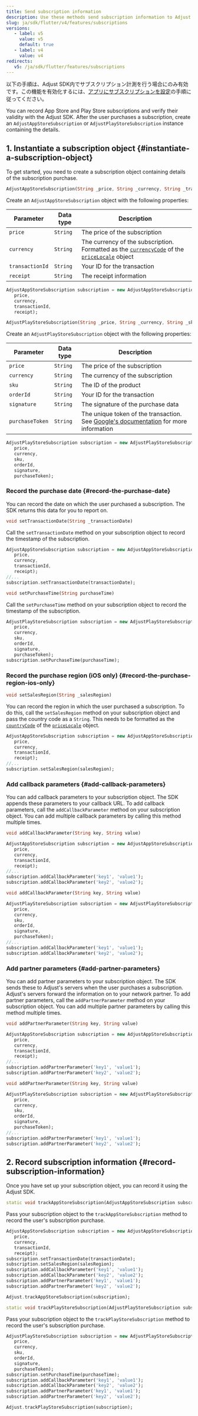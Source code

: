 ```yaml
---
title: Send subscription information
description: Use these methods send subscription information to Adjust.
slug: ja/sdk/flutter/v4/features/subscriptions
versions:
   - label: v5
     value: v5
     default: true
   - label: v4
     value: v4
redirects:
   v5: /ja/sdk/flutter/features/subscriptions
---
```


<Callout type="important">

以下の手順は、Adjust SDK内でサブスクリプション計測を行う場合にのみ有効です。この機能を有効化するには、[アプリにサブスクリプションを設定](https://help.adjust.com/ja/article/set-up-subscriptions-for-your-app)の手順に従ってください。

</Callout>

You can record App Store and Play Store subscriptions and verify their validity with the Adjust SDK. After the user purchases a subscription, create an `AdjustAppStoreSubscription` or `AdjustPlayStoreSubscription` instance containing the details.

## 1\. Instantiate a subscription object \{\#instantiate\-a\-subscription\-object\}

To get started, you need to create a subscription object containing details of the subscription purchase.

<Tabs>
<Tab title="App Store" sync="appstore" icon="PlatformIos"> <CodeBlock title="Method signature">

```dart
AdjustAppStoreSubscription(String _price, String _currency, String _transactionId, String _receipt)
```

</CodeBlock>

Create an `AdjustAppStoreSubscription` object with the following properties:

| Parameter       | Data type | Description                                                                                                                                                                                                                                                                                         |
| --------------- | --------- | --------------------------------------------------------------------------------------------------------------------------------------------------------------------------------------------------------------------------------------------------------------------------------------------------- |
| `price`         | `String`  | The price of the subscription                                                                                                                                                                                                                                                                       |
| `currency`      | `String`  | The currency of the subscription. Formatted as the [`currencyCode`](https://developer.apple.com/documentation/foundation/nslocale/1642836-currencycode?language=objc) of the [`priceLocale`](https://developer.apple.com/documentation/storekit/skproduct/1506145-pricelocale?language=objc) object |
| `transactionId` | `String`  | Your ID for the transaction                                                                                                                                                                                                                                                                         |
| `receipt`       | `String`  | The receipt information                                                                                                                                                                                                                                                                             |

```dart
AdjustAppStoreSubscription subscription = new AdjustAppStoreSubscription(
   price,
   currency,
   transactionId,
   receipt);
```

</Tab>
<Tab title="Play Store" sync="playstore" icon="PlatformGooglePlay"> <CodeBlock title="Method signature">

```dart
AdjustPlayStoreSubscription(String _price, String _currency, String _sku, String _orderId, String _signature, String _purchaseToken)
```

</CodeBlock>

Create an `AdjustPlayStoreSubscription` object with the following properties:

| Parameter       | Data type | Description                                                                                                                                                                                 |
| --------------- | --------- | ------------------------------------------------------------------------------------------------------------------------------------------------------------------------------------------- |
| `price`         | `String`  | The price of the subscription                                                                                                                                                               |
| `currency`      | `String`  | The currency of the subscription                                                                                                                                                            |
| `sku`           | `String`  | The ID of the product                                                                                                                                                                       |
| `orderId`       | `String`  | Your ID for the transaction                                                                                                                                                                 |
| `signature`     | `String`  | The signature of the purchase data                                                                                                                                                          |
| `purchaseToken` | `String`  | The unique token of the transaction. See [Google's documentation](<https://developer.android.com/reference/com/android/billingclient/api/Purchase#getPurchaseToken()>) for more information |

```dart
AdjustPlayStoreSubscription subscription = new AdjustPlayStoreSubscription(
   price,
   currency,
   sku,
   orderId,
   signature,
   purchaseToken);
```

</Tab>
</Tabs>

### Record the purchase date {#record-the-purchase-date}

You can record the date on which the user purchased a subscription. The SDK returns this data for you to report on.

<Tabs>
<Tab title="App Store" sync="appstore" icon="PlatformIos"> <CodeBlock title="Method signature">

```dart
void setTransactionDate(String _transactionDate)
```

</CodeBlock>

Call the `setTransactionDate` method on your subscription object to record the timestamp of the subscription.

```dart
AdjustAppStoreSubscription subscription = new AdjustAppStoreSubscription(
   price,
   currency,
   transactionId,
   receipt);
//...
subscription.setTransactionDate(transactionDate);
```

</Tab>
<Tab title="Play Store" sync="playstore" icon="PlatformGooglePlay"> <CodeBlock title="Method signature">

```dart
void setPurchaseTime(String purchaseTime)
```

</CodeBlock>

Call the `setPurchaseTime` method on your subscription object to record the timestamp of the subscription.

```dart
AdjustPlayStoreSubscription subscription = new AdjustPlayStoreSubscription(
   price,
   currency,
   sku,
   orderId,
   signature,
   purchaseToken);
subscription.setPurchaseTime(purchaseTime);
```

</Tab>
</Tabs>

### Record the purchase region \(iOS only\) {#record-the-purchase-region-ios-only}

<CodeBlock title="Method signature">

```dart
void setSalesRegion(String _salesRegion)
```

</CodeBlock>

You can record the region in which the user purchased a subscription. To do this, call the `setSalesRegion` method on your subscription object and pass the country code as a `String`. This needs to be formatted as the [`countryCode`](https://developer.apple.com/documentation/foundation/nslocale/1643060-countrycode?language=swift) of the [`priceLocale`](https://developer.apple.com/documentation/storekit/skproduct/1506145-pricelocale?language=swift) object.

```dart
AdjustAppStoreSubscription subscription = new AdjustAppStoreSubscription(
   price,
   currency,
   transactionId,
   receipt);
//...
subscription.setSalesRegion(salesRegion);
```

### Add callback parameters {#add-callback-parameters}

You can add callback parameters to your subscription object. The SDK appends these parameters to your callback URL. To add callback parameters, call the `addCallbackParameter` method on your subscription object. You can add multiple callback parameters by calling this method multiple times.

<Tabs>
<Tab title="App Store" sync="appstore" icon="PlatformIos"> <CodeBlock title="Method signature">

```dart
void addCallbackParameter(String key, String value)
```

</CodeBlock>

```dart
AdjustAppStoreSubscription subscription = new AdjustAppStoreSubscription(
   price,
   currency,
   transactionId,
   receipt);
//...
subscription.addCallbackParameter('key1', 'value1');
subscription.addCallbackParameter('key2', 'value2');
```

</Tab>
<Tab title="Play Store" sync="playstore" icon="PlatformGooglePlay"> <CodeBlock title="Method signature">

```dart
void addCallbackParameter(String key, String value)
```

</CodeBlock>

```dart
AdjustPlayStoreSubscription subscription = new AdjustPlayStoreSubscription(
   price,
   currency,
   sku,
   orderId,
   signature,
   purchaseToken);
//...
subscription.addCallbackParameter('key1', 'value1');
subscription.addCallbackParameter('key2', 'value2');
```

</Tab>
</Tabs>

### Add partner parameters {#add-partner-parameters}

You can add partner parameters to your subscription object. The SDK sends these to Adjust's servers when the user purchases a subscription. Adjust's servers forward the information on to your network partner. To add partner parameters, call the `addPartnerParameter` method on your subscription object. You can add multiple partner parameters by calling this method multiple times.

<Tabs>
<Tab title="App Store" sync="appstore" icon="PlatformIos"> <CodeBlock title="Method signature">

```dart
void addPartnerParameter(String key, String value)
```

</CodeBlock>

```dart
AdjustAppStoreSubscription subscription = new AdjustAppStoreSubscription(
   price,
   currency,
   transactionId,
   receipt);
//...
subscription.addPartnerParameter('key1', 'value1');
subscription.addPartnerParameter('key2', 'value2');
```

</Tab>
<Tab title="Play Store" sync="playstore" icon="PlatformGooglePlay"> <CodeBlock title="Method signature">

```dart
void addPartnerParameter(String key, String value)
```

</CodeBlock>

```dart
AdjustPlayStoreSubscription subscription = new AdjustPlayStoreSubscription(
   price,
   currency,
   sku,
   orderId,
   signature,
   purchaseToken);
//...
subscription.addPartnerParameter('key1', 'value1');
subscription.addPartnerParameter('key2', 'value2');
```

</Tab>
</Tabs>

## 2\. Record subscription information \{\#record\-subscription\-information\}

Once you have set up your subscription object, you can record it using the Adjust SDK.

<Tabs>
<Tab title="App Store" sync="appstore" icon="PlatformIos"> <CodeBlock title="Method signature">

```dart
static void trackAppStoreSubscription(AdjustAppStoreSubscription subscription)
```

</CodeBlock>

Pass your subscription object to the `trackAppStoreSubscription` method to record the user's subscription purchase.

```dart
AdjustAppStoreSubscription subscription = new AdjustAppStoreSubscription(
   price,
   currency,
   transactionId,
   receipt);
subscription.setTransactionDate(transactionDate);
subscription.setSalesRegion(salesRegion);
subscription.addCallbackParameter('key1', 'value1');
subscription.addCallbackParameter('key2', 'value2');
subscription.addPartnerParameter('key1', 'value1');
subscription.addPartnerParameter('key2', 'value2');

Adjust.trackAppStoreSubscription(subscription);
```

</Tab>
<Tab title="Play Store" sync="playstore" icon="PlatformGooglePlay"> <CodeBlock title="Method signature">

```dart
static void trackPlayStoreSubscription(AdjustPlayStoreSubscription subscription)
```

</CodeBlock>

Pass your subscription object to the `trackPlayStoreSubscription` method to record the user's subscription purchase.

```dart
AdjustPlayStoreSubscription subscription = new AdjustPlayStoreSubscription(
   price,
   currency,
   sku,
   orderId,
   signature,
   purchaseToken);
subscription.setPurchaseTime(purchaseTime);
subscription.addCallbackParameter('key1', 'value1');
subscription.addCallbackParameter('key2', 'value2');
subscription.addPartnerParameter('key1', 'value1');
subscription.addPartnerParameter('key2', 'value2');

Adjust.trackPlayStoreSubscription(subscription);
```

</Tab>
</Tabs>
